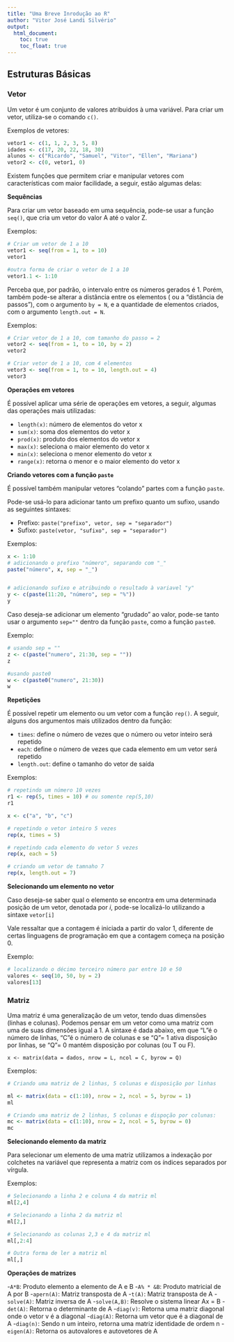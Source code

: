 ---
title: "Uma Breve Inrodução ao R"
author: "Vitor José Landi Silvério"
output: 
  html_document:
    toc: true
    toc_float: true
---

## Estruturas Básicas

### Vetor

Um vetor é um conjunto de valores atribuidos à uma variável. Para criar um vetor, utiliza-se o comando `c()`.

Exemplos de vetores:
```{r}
vetor1 <- c(1, 1, 2, 3, 5, 8)
idades <- c(17, 20, 22, 18, 30)
alunos <- c("Ricardo", "Samuel", "Vitor", "Ellen", "Mariana")
vetor2 <- c(0, vetor1, 0)

```

Existem funções que permitem criar e manipular vetores com características com maior facilidade, a seguir, estão algumas delas:


**Sequências**

Para criar um vetor baseado em uma sequência, pode-se usar a função `seq()`, que cria um vetor do valor A até o valor Z.

Exemplos:

```{r }
# Criar um vetor de 1 a 10
vetor1 <- seq(from = 1, to = 10)
vetor1

#outra forma de criar o vetor de 1 a 10
vetor1.1 <- 1:10
```

Perceba que, por padrão, o intervalo entre os números gerados é 1. Porém, também pode-se alterar a distância entre os elementos ( ou a "distância de passos"), com o argumento `by = N`, e a quantidade de elementos criados, com o argumento `length.out = N`.

Exemplos:

```{r} 
# Criar vetor de 1 a 10, com tamanho do passo = 2
vetor2 <- seq(from = 1, to = 10, by = 2)
vetor2

# Criar vetor de 1 a 10, com 4 elementos
vetor3 <- seq(from = 1, to = 10, length.out = 4)
vetor3

```

**Operações em vetores**

É possível aplicar uma série de operações em vetores, a seguir, algumas das operações mais utilizadas:

- `length(x)`: número de elementos do vetor x
- `sum(x)`: soma dos elementos do vetor x
- `prod(x)`: produto dos elementos do vetor x
- `max(x)`: seleciona o maior elemento do vetor x
- `min(x)`: seleciona o menor elemento do vetor x
- `range(x)`: retorna o menor e o maior elemento do vetor x

**Criando vetores com a função `paste`**

É possível também manipular vetores "colando" partes com a função `paste`.

Pode-se usá-lo para adicionar tanto um prefixo quanto um sufixo, usando as seguintes sintaxes:

- Prefixo: `paste("prefixo", vetor, sep = "separador")`
- Sufixo: `paste(vetor, "sufixo", sep = "separador")`

Exemplos:

```{r }
x <- 1:10
# adicionando o prefixo "número", separando com "_"
paste("número", x, sep = "_")


# adicionando sufixo e atribuindo o resultado à variavel "y"
y <- c(paste(11:20, "número", sep = "%"))
y

```

Caso deseja-se adicionar um elemento "grudado" ao valor, pode-se tanto usar o argumento `sep=""` dentro da função `paste`, como a função `paste0`.

Exemplo:

```{r}
# usando sep = ""
z <- c(paste("numero", 21:30, sep = ""))
z

#usando paste0
w <- c(paste0("numero", 21:30))
w
```

**Repetições**

É possível repetir um elemento ou um vetor com a função `rep()`. A seguir, alguns dos argumentos mais utilizados dentro da função:

- `times`: define o número de vezes que o número ou vetor inteiro será repetido
- `each`: define o número de vezes que cada elemento em um vetor será repetido
- `length.out`: define o tamanho do vetor de saída

Exemplos:

```{r}
# repetindo um número 10 vezes
r1 <- rep(5, times = 10) # ou somente rep(5,10)
r1

x <- c("a", "b", "c")

# repetindo o vetor inteiro 5 vezes
rep(x, times = 5)

# repetindo cada elemento do vetor 5 vezes
rep(x, each = 5)

# criando um vetor de tamnaho 7
rep(x, length.out = 7)

```

**Selecionando um elemento no vetor**

Caso deseja-se saber qual o elemento se encontra em uma determinada posição de um vetor, denotada por *i*, pode-se localizá-lo utilizando a sintaxe `vetor[i]`

Vale ressaltar que a contagem é iniciada a partir do valor 1, diferente de certas linguagens de programação em que a contagem começa na posição 0.

Exemplo:

```{r}
# localizando o décimo terceiro número par entre 10 e 50
valores <- seq(10, 50, by = 2)
valores[13]

```

### Matriz

Uma matriz é uma generalização de um vetor, tendo duas dimensões (linhas e colunas). Podemos pensar em um vetor como uma matriz com uma de suas dimensões igual a 1.
A sintaxe é dada abaixo, em que "L"é o número de linhas, "C"é o número de colunas e se "Q"= 1
ativa disposição por linhas, se "Q"= 0 mantém disposição por colunas (ou T ou F).


`x <- matrix(data = dados, nrow = L, ncol = C, byrow = Q) `

Exemplos:

```{r}
# Criando uma matriz de 2 linhas, 5 colunas e disposição por linhas

ml <- matrix(data = c(1:10), nrow = 2, ncol = 5, byrow = 1)
ml

# Criando uma matriz de 2 linhas, 5 colunas e dispoção por colunas:
mc <- matrix(data = c(1:10), nrow = 2, ncol = 5, byrow = 0)
mc
```


**Selecionando elemento da matriz**

Para selecionar um elemento de uma matriz utilizamos a indexação por colchetes na variável que
representa a matriz com os índices separados por vírgula.

 
Exemplos: 
```{r}
# Selecionando a linha 2 e coluna 4 da matriz ml
ml[2,4]

# Selecionando a linha 2 da matriz ml
ml[2,]

# Selecionando as colunas 2,3 e 4 da matriz ml
ml[,2:4]

# Outra forma de ler a matriz ml
ml[,]
```


**Operações de matrizes**

-`A*B`: Produto elemento a elemento de A e B
-`A% * &B`: Produto matricial de A por B
-`apern(A)`: Matriz transposta de A
-`t(A)`: Matriz transposta de A
-`solve(A)`: Matriz inversa de A
-`solve(A,B)`: Resolve o sistema linear Ax = B
-`det(A)`: Retorna o determinante de A
-`diag(v)`: Retorna uma matriz diagonal onde o vetor v é a diagonal
-`diag(A)`: Retorna um vetor que é a diagonal de A
-`diag(n)`: Sendo n um inteiro, retorna uma matriz identidade de ordem n
-`eigen(A)`: Retorna os autovalores e autovetores de A

